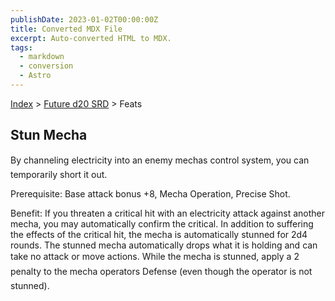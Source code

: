 ```yaml
---
publishDate: 2023-01-02T00:00:00Z
title: Converted MDX File
excerpt: Auto-converted HTML to MDX.
tags:
  - markdown
  - conversion
  - Astro
---
```






[Index](-index) > [Future d20 SRD](future-d20-srd-index) > Feats




## Stun Mecha


By channeling electricity into an enemy mechas control system, you can temporarily short it out.


Prerequisite: Base attack bonus +8, Mecha Operation, Precise Shot.


Benefit: If you threaten a critical hit with an electricity attack against another mecha, you may automatically confirm the critical. In addition to suffering the effects of the critical hit, the mecha is automatically stunned for 2d4 rounds. The stunned mecha automatically drops what it is holding and can take no attack or move actions. While the mecha is stunned, apply a 2 penalty to the mecha operators Defense (even though the operator is not stunned).



